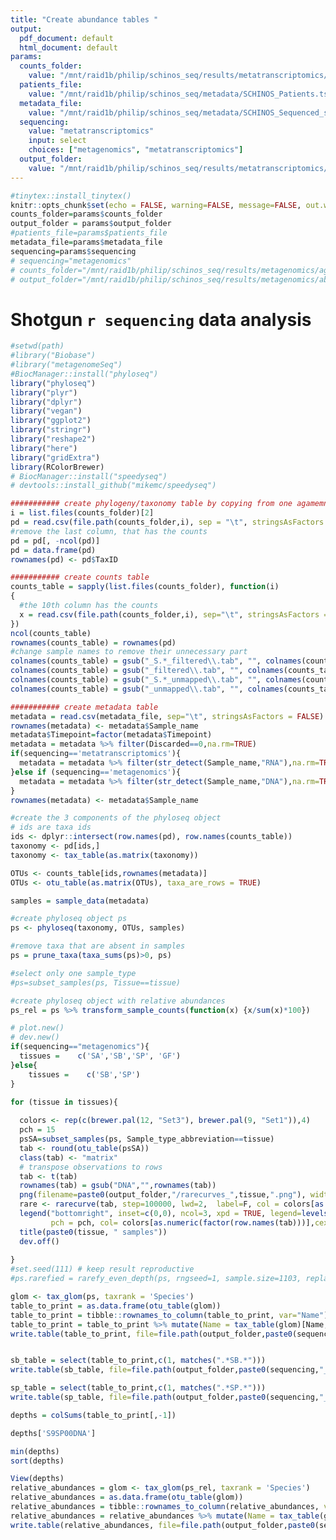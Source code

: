 ```yaml
---
title: "Create abundance tables "
output:
  pdf_document: default
  html_document: default
params:
  counts_folder: 
    value: "/mnt/raid1b/philip/schinos_seq/results/metatranscriptomics/agamemnon_output/final/all"
  patients_file:
    value: "/mnt/raid1b/philip/schinos_seq/metadata/SCHINOS_Patients.tsv"
  metadata_file:
    value: "/mnt/raid1b/philip/schinos_seq/metadata/SCHINOS_Sequenced_samples_metadata.tsv"
  sequencing:
    value: "metatranscriptomics"
    input: select
    choices: ["metagenomics", "metatranscriptomics"]
  output_folder: 
    value: "/mnt/raid1b/philip/schinos_seq/results/metatranscriptomics/abundances"
---
```

```r
#tinytex::install_tinytex()
knitr::opts_chunk$set(echo = FALSE, warning=FALSE, message=FALSE, out.width="100%", out.height="100%")
counts_folder=params$counts_folder
output_folder = params$output_folder
#patients_file=params$patients_file
metadata_file=params$metadata_file
sequencing=params$sequencing
# sequencing="metagenomics"
# counts_folder="/mnt/raid1b/philip/schinos_seq/results/metagenomics/agamemnon_output/final/all"
# output_folder="/mnt/raid1b/philip/schinos_seq/results/metagenomics/abundances"
```
# Shotgun `r sequencing` data analysis
```r
#setwd(path)
#library("Biobase")
#library("metagenomeSeq")
#BiocManager::install("phyloseq")
library("phyloseq")
library("plyr")
library("dplyr")
library("vegan")
library("ggplot2")
library("stringr")
library("reshape2")
library("here")
library("gridExtra")
library(RColorBrewer)
# BiocManager::install("speedyseq")
# devtools::install_github("mikemc/speedyseq")
```


```r
########### create phylogeny/taxonomy table by copying from one agamemnon table
i = list.files(counts_folder)[2]
pd = read.csv(file.path(counts_folder,i), sep = "\t", stringsAsFactors = FALSE)
#remove the last column, that has the counts
pd = pd[, -ncol(pd)]
pd = data.frame(pd)
rownames(pd) <- pd$TaxID

########### create counts table
counts_table = sapply(list.files(counts_folder), function(i)
{
  #the 10th column has the counts
  x = read.csv(file.path(counts_folder,i), sep="\t", stringsAsFactors = FALSE)[, 10]
})
ncol(counts_table)
rownames(counts_table) = rownames(pd)
#change sample names to remove their unnecessary part
colnames(counts_table) = gsub("_S.*_filtered\\.tab", "", colnames(counts_table))
colnames(counts_table) = gsub("_filtered\\.tab", "", colnames(counts_table))
colnames(counts_table) = gsub("_S.*_unmapped\\.tab", "", colnames(counts_table))
colnames(counts_table) = gsub("_unmapped\\.tab", "", colnames(counts_table))

########### create metadata table
metadata = read.csv(metadata_file, sep="\t", stringsAsFactors = FALSE)
rownames(metadata) <- metadata$Sample_name
metadata$Timepoint=factor(metadata$Timepoint)
metadata = metadata %>% filter(Discarded==0,na.rm=TRUE)
if(sequencing=='metatranscriptomics'){
  metadata = metadata %>% filter(str_detect(Sample_name,"RNA"),na.rm=TRUE)
}else if (sequencing=='metagenomics'){
  metadata = metadata %>% filter(str_detect(Sample_name,"DNA"),na.rm=TRUE)
}
rownames(metadata) <- metadata$Sample_name
```

```r
#create the 3 components of the phyloseq object 
# ids are taxa ids
ids <- dplyr::intersect(row.names(pd), row.names(counts_table))
taxonomy <- pd[ids,]
taxonomy <- tax_table(as.matrix(taxonomy))

OTUs <- counts_table[ids,rownames(metadata)]
OTUs <- otu_table(as.matrix(OTUs), taxa_are_rows = TRUE)

samples = sample_data(metadata)

#create phyloseq object ps
ps <- phyloseq(taxonomy, OTUs, samples)

#remove taxa that are absent in samples 
ps = prune_taxa(taxa_sums(ps)>0, ps)

#select only one sample_type
#ps=subset_samples(ps, Tissue==tissue)

#create phyloseq object with relative abundances
ps_rel = ps %>% transform_sample_counts(function(x) {x/sum(x)*100}) 

# plot.new()
# dev.new()
if(sequencing=="metagenomics"){
  tissues =    c('SA','SB','SP', 'GF')
}else{
    tissues =    c('SB','SP')
}
   
for (tissue in tissues){

  colors <- rep(c(brewer.pal(12, "Set3"), brewer.pal(9, "Set1")),4)
  pch = 15
  psSA=subset_samples(ps, Sample_type_abbreviation==tissue)
  tab <- round(otu_table(psSA))
  class(tab) <- "matrix" 
  # transpose observations to rows
  tab <- t(tab)
  rownames(tab) = gsub("DNA","",rownames(tab))
  png(filename=paste0(output_folder,"/rarecurves_",tissue,".png"), width = 680, height = 580, units = "px")
  rare <- rarecurve(tab, step=100000, lwd=2,  label=F, col = colors[as.numeric(factor(row.names(tab)))])
  legend("bottomright", inset=c(0,0), ncol=3, xpd = TRUE, legend=levels(factor(rownames(tab))), 
         pch = pch, col= colors[as.numeric(factor(row.names(tab)))],cex=0.9)
  title(paste0(tissue, " samples"))
  dev.off()
  
}
#set.seed(111) # keep result reproductive
#ps.rarefied = rarefy_even_depth(ps, rngseed=1, sample.size=1103, replace=F)
```

```r
glom <- tax_glom(ps, taxrank = 'Species')
table_to_print = as.data.frame(otu_table(glom))
table_to_print = tibble::rownames_to_column(table_to_print, var="Name")
table_to_print = table_to_print %>% mutate(Name = tax_table(glom)[Name,"Species"]) 
write.table(table_to_print, file=file.path(output_folder,paste0(sequencing,"_abundances.tsv")), sep="\t", quote=FALSE, row.names = FALSE)


sb_table = select(table_to_print,c(1, matches(".*SB.*")))
write.table(sb_table, file=file.path(output_folder,paste0(sequencing,"_abundances_SB.tsv")), sep="\t", quote=FALSE, row.names = FALSE)

sp_table = select(table_to_print,c(1, matches(".*SP.*")))
write.table(sp_table, file=file.path(output_folder,paste0(sequencing,"_abundances_SP.tsv")), sep="\t", quote=FALSE, row.names = FALSE)

depths = colSums(table_to_print[,-1])

depths['S9SP00DNA']

min(depths)
sort(depths)

View(depths)
relative_abundances = glom <- tax_glom(ps_rel, taxrank = 'Species')
relative_abundances = as.data.frame(otu_table(glom))
relative_abundances = tibble::rownames_to_column(relative_abundances, var="Name")
relative_abundances = relative_abundances %>% mutate(Name = tax_table(glom)[Name,"Species"]) 
write.table(relative_abundances, file=file.path(output_folder,paste0(sequencing,"_rel_abundances.tsv")), sep="\t", quote=FALSE, row.names = FALSE)

```